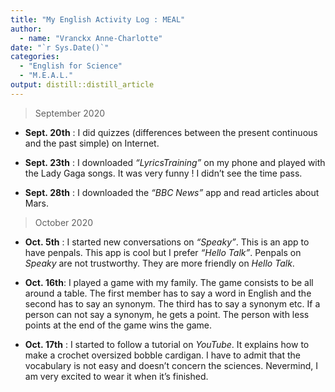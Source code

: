 ```yaml
---
title: "My English Activity Log : MEAL"
author:
  - name: "Vranckx Anne-Charlotte" 
date: "`r Sys.Date()`"
categories:
  - "English for Science"
  - "M.E.A.L."
output: distill::distill_article
---
```


> September 2020

- **Sept. 20th** : I did quizzes (differences between the present continuous and the past simple) on Internet.

- **Sept. 23th** : I downloaded *"LyricsTraining"* on my phone and played with the Lady Gaga songs. It was very funny ! I didn't see the time pass.

- **Sept. 28th** : I downloaded the *"BBC News"* app and read articles about Mars.

> October 2020

- **Oct. 5th** : I started new conversations on *"Speaky"*. This is an app to have penpals. This app is cool but I prefer *"Hello Talk"*. Penpals on *Speaky* are not trustworthy. They are more friendly on *Hello Talk*.

- **Oct. 16th**: I played a game with my family. The game consists to be all around a table. The first member has to say a word in English and the second has to say an synonym. The third has to say a synonym etc. If a person can not say a synonym, he gets a point. The person with less points at the end of the game wins the game.

- **Oct. 17th** : I started to follow a tutorial on *YouTube*. It explains how to make a crochet oversized bobble cardigan. I have to admit that the vocabulary is not easy and doesn't concern the sciences. Nevermind, I am very excited to wear it when it's finished.

